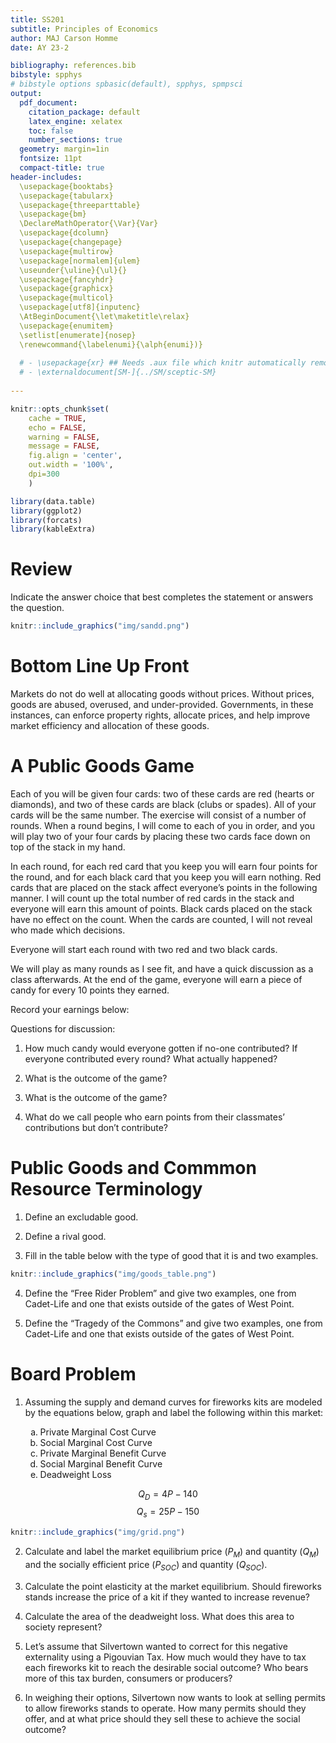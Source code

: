 ```yaml
---
title: SS201
subtitle: Principles of Economics
author: MAJ Carson Homme
date: AY 23-2

bibliography: references.bib
bibstyle: spphys
# bibstyle options spbasic(default), spphys, spmpsci
output:
  pdf_document:
    citation_package: default
    latex_engine: xelatex
    toc: false
    number_sections: true
  geometry: margin=1in
  fontsize: 11pt
  compact-title: true
header-includes: 
  \usepackage{booktabs}
  \usepackage{tabularx}
  \usepackage{threeparttable}
  \usepackage{bm}
  \DeclareMathOperator{\Var}{Var}
  \usepackage{dcolumn}
  \usepackage{changepage}
  \usepackage{multirow}
  \usepackage[normalem]{ulem}
  \useunder{\uline}{\ul}{}
  \usepackage{fancyhdr}
  \usepackage{graphicx}
  \usepackage{multicol}
  \usepackage[utf8]{inputenc}
  \AtBeginDocument{\let\maketitle\relax}
  \usepackage{enumitem}
  \setlist[enumerate]{nosep}
  \renewcommand{\labelenumi}{\alph{enumi})}
  
  # - \usepackage{xr} ## Needs .aux file which knitr automatically removes
  # - \externaldocument[SM-]{../SM/sceptic-SM}
  
---
```


```r
knitr::opts_chunk$set(
	cache = TRUE, 
	echo = FALSE, 
	warning = FALSE,
	message = FALSE,
	fig.align = 'center',
	out.width = '100%',
	dpi=300
	)
```

```r
library(data.table)
library(ggplot2)
library(forcats)
library(kableExtra)
```


\fancyhf{}
\begin{center}
    \Large
    \textbf{
    \textit{SS201: Principles of Economics} \\ 
    AY 23-2 \\ 
    }
    Lesson 13: Public Goods and Common Resources
\end{center}
\fancyfoot[C]{\thepage}

# Review {#sec:review}

Indicate the answer choice that best completes the statement or answers the question.

```r
knitr::include_graphics("img/sandd.png")
```

\hspace{0.5cm}  \begin{minipage}[t]{0.45\textwidth}
    \vspace{0pt}
1. Given a world price of $C$, consumer surplus is represented by the expression:
    \begin{enumerate}
        \item $\frac{1}{2}CX$
        \item $\frac{1}{2}(A-C)Y$
        \item $\frac{1}{2}(A-E)Z$
        \item $\frac{1}{2}(A-C)X$
    \end{enumerate}
\vspace{0.5cm}

2. Given a tax of $(B-E)$, the deadweight loss is represented by the expression
    \begin{enumerate}
        \item $\frac{1}{2}(C-F)X$
        \item $(\frac{(B-C)+(A-C)}{2})V$
        \item $(\frac{(C-E)+(C-F)}{2})V$
        \item $\frac{1}{2}(B-E)(X-V)$
    \end{enumerate}
\end{minipage}
\hfill
\begin{minipage}[t]{0.45\textwidth}
    \vspace{0pt}
3. Given a tax of $(B-E)$, the producer surplus is represented by the expression
    \begin{enumerate}
        \item $\frac{1}{2}(C-F)X$
        \item $(\frac{(B-C)+(A-C)}{2})V$
        \item $(\frac{(C-E)+(C-F)}{2})V$
        \item $\frac{1}{2}(B-E)(X-V)$
    \end{enumerate}
\vspace{0.5cm}

4. Given a price floor of $E$, the equilibrium price will now be:
    \begin{enumerate}
        \item $B$
        \item $C$
        \item $D$
        \item $E$
    \end{enumerate}
\vspace{0.5cm}
\end{minipage}

\pagebreak

# Bottom Line Up Front {#sec:bluf}
Markets do not do well at allocating goods without prices. Without prices, goods are abused, overused, and under-provided. Governments, in these instances, can enforce property rights, allocate prices, and help improve market efficiency and allocation of these goods.

# A Public Goods Game {#sec:intuitx}

Each of you will be given four cards: two of these cards are red (hearts or diamonds), and two of these cards are black (clubs or spades). All of your cards will be the same number. The exercise will consist of a number of rounds. When a round begins, I will come to each of you in order, and you will play two of your four cards by placing these two cards face down on top of the stack in my hand. 

In each round, for each red card that you keep you will earn four points for the round, and for each black card that you keep you will earn nothing. Red cards that are placed on the stack affect everyone's points in the following manner. I will count up the total number of red cards in the stack and everyone will earn this amount of points. Black cards placed on the stack have no effect on the count. When the cards are counted, I will not reveal who made which decisions. 

Everyone will start each round with two red and two black cards.

We will play as many rounds as I see fit, and have a quick discussion as a class afterwards. At the end of the game, everyone will earn a piece of candy for every 10 points they earned.

Record your earnings below:

\begin{center}
\resizebox{0.9\textwidth}{!}{
\begin{tabular}{c|c|c|c|c}
Round &	Red Cards Kept (A) & Red Cards in Class Stack (B) & Earnings this Round (4*A + B) & Cumulative Earnings \\
\hline
1	& & & & \\
2	& & & & \\
3	& & & & \\
4	& & & & \\
5 & & & & \\
6 & & & & \\
7 & & & & \\
8 & & & & \\
\end{tabular}}
\end{center}
Questions for discussion:

1. How much candy would everyone gotten if no-one contributed? If everyone contributed every round? What actually happened? \vspace{1cm}

2. What is the \textit{socially efficient} outcome of the game? \vspace{2cm}

3. What is the \textit{equilibrium} outcome of the game? \vspace{2cm}

4. What do we call people who earn points from their classmates’ contributions but don’t contribute? \vspace{1cm}

\pagebreak

# Public Goods and Commmon Resource Terminology {#sec:terms}

1. Define an excludable good. \vspace{2cm}

2. Define a rival good. \vspace{2cm}

3. Fill in the table below with the type of good that it is and two examples.

```r
knitr::include_graphics("img/goods_table.png")
```


4. Define the “Free Rider Problem” and give two examples, one from Cadet-Life and one that exists outside of the gates of West Point. \vspace{2cm}

5. Define the “Tragedy of the Commons” and give two examples, one from Cadet-Life and one that exists outside of the gates of West Point. \vspace{2cm}

\pagebreak

# Board Problem {#sec:boards}

\hspace{0.5cm}  \begin{minipage}[t]{0.55\textwidth}
    \vspace{0pt}
In Silvertown, there are a lot of fireworks stands. The state allows everyone and anyone to shoot off fireworks all year round.  Due to the noise, the fires they cause, and the overall pollution, the city council models the social cost of these fireworks with the following equation:

$$Q_{SMC} = 40P - 520$$
    
\end{minipage}
\hfill
\begin{minipage}[t]{0.35\textwidth}
    \vspace{0pt}
    \centering
    \includegraphics[width=\linewidth]{img/dirt.jpg}
\end{minipage}


1. Assuming the supply and demand curves for fireworks kits are modeled by the equations below, graph and label the following within this market: 

    a. Private Marginal Cost Curve
    b. Social Marginal Cost Curve
    c. Private Marginal Benefit Curve
    d. Social Marginal Benefit Curve
    e. Deadweight Loss

$$Q_D = 4P-140$$
$$Q_s = 25P-150$$

```r
knitr::include_graphics("img/grid.png")
```

\pagebreak

2. Calculate and label the market equilibrium price ($P_M$) and quantity ($Q_M$) and the socially efficient price ($P_{SOC}$) and quantity ($Q_{SOC}$). \vspace{3cm}

3. Calculate the point elasticity at the market equilibrium. Should fireworks stands increase the price of a kit if they wanted to increase revenue? \vspace{3cm}


4. Calculate the area of the deadweight loss. What does this area to society represent?  \vspace{3cm}

5. Let's assume that Silvertown wanted to correct for this negative externality using a Pigouvian Tax. How much would they have to tax each fireworks kit to reach the desirable social outcome? Who bears more of this tax burden, consumers or producers? \vspace{3cm}

6. In weighing their options, Silvertown now wants to look at selling permits to allow fireworks stands to operate. How many permits should they offer, and at what price should they sell these to achieve the social outcome? \vspace{3cm}